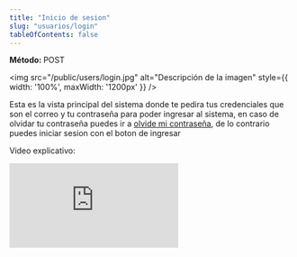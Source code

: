 ```yaml
---
title: "Inicio de sesion"
slug: "usuarios/login"
tableOfContents: false
---
```



<p>
  <strong>Método: </strong>
  <span class="sl-badge caution small astro-avdet4wd">POST</span>
</p>



<img src="/public/users/login.jpg" alt="Descripción de la imagen" style={{ width: '100%', maxWidth: '1200px' }} />


Esta es la vista principal del sistema donde te pedira tus credenciales que son el correo y tu contraseña para poder ingresar al sistema,
en caso de olvidar tu contraseña puedes ir a <a href="/usuarios/forgotpass">olvide mi contraseña</a>, de lo contrario puedes iniciar 
sesion con el boton de ingresar 

Video explicativo:
<div style={{ display: "flex", justifyContent: "center" }}>
  <iframe
    style={{ height: "500px", width: "100%" }}
    src="https://www.youtube.com/embed/k-gH3GVp3zo"
    title="Tutorial"
    frameBorder="0"
    allow="accelerometer; autoplay; clipboard-write; encrypted-media; gyroscope; picture-in-picture"
    allowFullScreen
  ></iframe>
</div>

